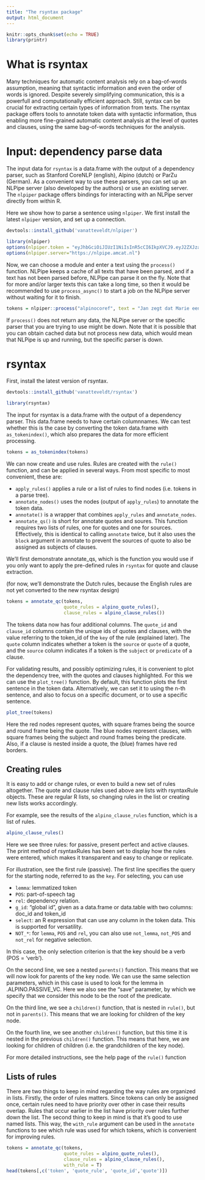 ```yaml
---
title: "The rsyntax package"
output: html_document
---
```


```r
knitr::opts_chunk$set(echo = TRUE)
library(printr)
```


# What is rsyntax

Many techniques for automatic content analysis rely on a bag-of-words assumption, meaning that syntactic information and even the order of words is ignored.
Despite severely simplifying communication, this is a powerfull and computationally efficient approach. Still, syntax can be crucial for extracting certain types of information from texts. The rsyntax package offers tools to annotate token data with syntactic information, thus enabling more fine-grained automatic content analysis at the level of quotes and clauses, using the same bag-of-words techniques for the analysis. 

# Input: dependency parse data

The input data for `rsyntax` is a data.frame with the output of a dependency parser, such as Stanford CoreNLP (english), Alpino (dutch) or ParZu (German). 
As a convenient way to use these parsers, you can set up an NLPipe server (also developed by the authors) or use an existing server. The `nlpiper` package offers bindings for interacting with an NLPipe server directly from within R.

Here we show how to parse a sentence using `nlpiper`. We first install the latest `nlpiper` version, and set up a connection.

```r
devtools::install_github('vanatteveldt/nlpiper')
```
```r
library(nlpiper)
options(nlpiper.token = "eyJhbGciOiJIUzI1NiIsInR5cCI6IkpXVCJ9.eyJ2ZXJzaW9uIjoxLCJpYXQiOjE1MDE4NzgzMDF9.Zqjoo_NcUTWQu6bZce4q3FhQRcKEbwfkzi2w2-yqK2g")
options(nlpiper.server="https://nlpipe.amcat.nl")
```

Now, we can choose a module and enter a text using the `process()` function. NLPipe keeps a cache of all texts that have been parsed, and if a text has not been parsed before, NLPipe can parse it on the fly. Note that for more and/or larger texts this can take a long time, so then it would be recommended to use `process_async()` to start a job on the NLPipe server without waiting for it to finish.

```r
tokens = nlpiper::process("alpinocoref", text = "Jan zegt dat Marie een tas heeft gekocht", format = "csv")
```

If `process()` does not return any data, the NLPipe server or the specific parser that you are trying to use might be down. Note that it is possible that you can obtain cached data but not process new data, which would mean that NLPipe is up and running, but the specific parser is down.

# rsyntax

First, install the latest version of rsyntax.

```r
devtools::install_github('vanatteveldt/rsyntax')
```
```r
library(rsyntax)
```

The input for rsyntax is a data.frame with the output of a dependency parser.
This data.frame needs to have certain columnnames.
We can test whether this is the case by converting the token data.frame with `as_tokenindex()`, which also prepares the data for more efficient processing.

```r
tokens = as_tokenindex(tokens)
```

We can now create and use rules.
Rules are created with the `rule()` function, and can be applied in several ways. From most specific to most convenient, these are:

* `apply_rules()` applies a rule or a list of rules to find nodes (i.e. tokens in a parse tree).
* `annotate_nodes()` uses the nodes (output of `apply_rules`) to annotate the token data.
* `annotate()` is a wrapper that combines `apply_rules` and `annotate_nodes`. 
* `annotate_qs()` is short for annotate quotes and soures. This function requires two lists of rules, one for quotes and one for sources. Effectively, this is identical to calling `annotate` twice, but it also uses the `block` argument in annotate to prevent the sources of quote to also be assigned as subjects of clauses. 

We'll first demonstrate annotate_qs, which is the function you would use if you only want to apply the pre-defined rules in `rsyntax` for quote and clause extraction.

(for now, we'll demonstrate the Dutch rules, because the English rules are not yet converted to the new rsyntax design)

```r
tokens = annotate_qc(tokens, 
                     quote_rules = alpino_quote_rules(),
                     clause_rules = alpino_clause_rules())
```

The tokens data now has four additional columns.
The `quote_id` and `clause_id` columns contain the unique ids of quotes and clauses, with the value referring to the token_id of the `key` of the rule (explained later).
The `quote` column indicates whether a token is the `source` or `quote` of a quote, and the `source` column indicates if a token is the `subject` or `predicate` of a clause. 

For validating results, and possibly optimizing rules, it is convenient to plot the dependency tree, with the quotes and clauses highlighted. For this we can use the `plot_tree()` function. By default, this function plots the first sentence in the token data. Alternatively, we can set it to using the n-th sentence, and also to focus on a specific document, or to use a specific sentence.

```r
plot_tree(tokens)
```

Here the red nodes represent quotes, with square frames being the source and round frame being the quote.
The blue nodes represent clauses, with square frames being the subject and round frames being the predicate.
Also, if a clause is nested inside a quote, the (blue) frames have red borders.

## Creating rules

It is easy to add or change rules, or even to build a new set of rules altogether.
The quote and clause rules used above are lists with rsyntaxRule objects.
These are regular R lists, so changing rules in the list or creating new lists works accordingly.

For example, see the results of the `alpino_clause_rules` function, which is a list of rules.

```r
alpino_clause_rules()
```

Here we see three rules: for passive, present perfect and active clauses. 
The print method of rsyntaxRules has been set to display how the rules were entered, which makes it transparent and easy to change or replicate.

For illustration, see the first rule (passive).
The first line specifies the query for the starting node, referred to as the `key`.
For selecting, you can use 

* `lemma`: lemmatized token
* `POS`: part-of-speech tag
* `rel`: dependency relation.
* `g_id`: "global id", given as a data.frame or data.table with two columns: doc_id and token_id
* `select`: an R expression that can use any column in the token data. This is supported for versatility.
* `NOT_*`: for `lemma`, `POS` and `rel`, you can also use `not_lemma`, `not_POS` and `not_rel` for negative selection.

In this case, the only selection criterion is that the key should be a verb (POS = 'verb').

On the second line, we see a nested `parents()` function.
This means that we will now look for parents of the key node. 
We can use the same selection parameters, which in this case is used to look for the lemma in .ALPINO.PASSIVE_VC.
Here we also see the "save" parameter, by which we specify that we consider this node to be the root of the predicate.

On the third line, we see a `children()` function, that is nested in `rule()`, but not in `parents()`.
This means that we are looking for children of the key node.

On the fourth line, we see another `children()` function, but this time it is nested in the previous `children()` function. 
This means that here, we are looking for children of children (i.e. the grandchildren of the key node).

For more detailed instructions, see the help page of the `rule()` function

## Lists of rules

There are two things to keep in mind regarding the way rules are organized in lists.
Firstly, the order of rules matters. 
Since tokens can only be assigned once, certain rules need to have priority over other in case their results overlap.
Rules that occur earlier in the list have priority over rules further down the list.
The second thing to keep in mind is that it's good to use named lists.
This way, the `with_rule` argument can be used in the `annotate` functions to see which rule was used for which tokens, which is convenient for improving rules.

```r
tokens = annotate_qc(tokens, 
                     quote_rules = alpino_quote_rules(),
                     clause_rules = alpino_clause_rules(),
                     with_rule = T)
head(tokens[,c('token', 'quote_rule', 'quote_id','quote')])
```
